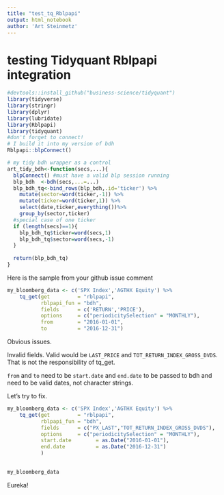 ```yaml
---
title: "test_tq_Rblpapi"
output: html_notebook
author: 'Art Steinmetz'
---
```

# testing Tidyquant Rblpapi integration

```r
#devtools::install_github("business-science/tidyquant")
library(tidyverse)
library(stringr)
library(dplyr)
library(lubridate)
library(Rblpapi)
library(tidyquant)
#don't forget to connect!
# I build it into my version of bdh
Rblpapi::blpConnect()

# my tidy bdh wrapper as a control
art_tidy_bdh<-function(secs,...){
  blpConnect() #must have a valid blp session running
  blp_bdh  <-bdh(secs,...=...)
  blp_bdh_tq<-bind_rows(blp_bdh,.id='ticker') %>%
    mutate(sector=word(ticker,-1)) %>% 
    mutate(ticker=word(ticker,1)) %>% 
    select(date,ticker,everything())%>%
    group_by(sector,ticker)
  #special case of one ticker
  if (length(secs)==1){
    blp_bdh_tq$ticker=word(secs,1)
    blp_bdh_tq$sector=word(secs,-1)
  }
  
  return(blp_bdh_tq)
}

```

Here is the sample from your github issue comment
```r
my_bloomberg_data <- c('SPX Index','AGTHX Equity') %>%
    tq_get(get         = "rblpapi",
           rblpapi_fun = "bdh",
           fields      = c('RETURN','PRICE'),
           options     = c("periodicitySelection" = "MONTHLY"),
           from        = "2016-01-01",
           to          = "2016-12-31")
```
Obvious issues.  

Invalid fields. Valid would be <code>LAST_PRICE</code> and <code>TOT_RETURN_INDEX_GROSS_DVDS</code>.  That is not the responsibility of tq_get.

<code>from</code> and <code>to</code> need to be <code>start.date</code> and <code>end.date</code> to be passed to bdh and need to be valid dates, not character strings.

Let's try to fix.

```r
my_bloomberg_data <- c('SPX Index','AGTHX Equity') %>%
    tq_get(get         = "rblpapi",
           rblpapi_fun = "bdh",
           fields      = c("PX_LAST","TOT_RETURN_INDEX_GROSS_DVDS"),
           options     = c("periodicitySelection" = "MONTHLY"),
           start.date        = as.Date("2016-01-01"),
           end.date          = as.Date("2016-12-31")
           )
           

my_bloomberg_data
```

Eureka!